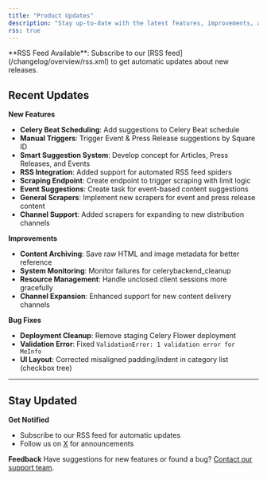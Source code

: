 ```yaml
---
title: "Product Updates"
description: "Stay up-to-date with the latest features, improvements, and fixes in Beatsquares"
rss: true
---
```


<Info>
**RSS Feed Available**: Subscribe to our [RSS feed](/changelog/overview/rss.xml) to get automatic updates about new releases.
</Info>

## Recent Updates

<Update label="Version 0.8.0 - Scraping & Suggestion Enhancements" description="Released August 20, 2025">

**New Features**
- **Celery Beat Scheduling**: Add suggestions to Celery Beat schedule
- **Manual Triggers**: Trigger Event & Press Release suggestions by Square ID
- **Smart Suggestion System**: Develop concept for Articles, Press Releases, and Events
- **RSS Integration**: Added support for automated RSS feed spiders
- **Scraping Endpoint**: Create endpoint to trigger scraping with limit logic
- **Event Suggestions**: Create task for event-based content suggestions
- **General Scrapers**: Implement new scrapers for event and press release content
- **Channel Support**: Added scrapers for expanding to new distribution channels

**Improvements**
- **Content Archiving**: Save raw HTML and image metadata for better reference
- **System Monitoring**: Monitor failures for celerybackend_cleanup
- **Resource Management**: Handle unclosed client sessions more gracefully
- **Channel Expansion**: Enhanced support for new content delivery channels

**Bug Fixes**
- **Deployment Cleanup**: Remove staging Celery Flower deployment
- **Validation Error**: Fixed `ValidationError: 1 validation error for MeInfo`
- **UI Layout**: Corrected misaligned padding/indent in category list (checkbox tree)

</Update>

---

## Stay Updated

**Get Notified**
- Subscribe to our RSS feed for automatic updates
- Follow us on [X](https://x.com/beatsquares) for announcements

**Feedback**
Have suggestions for new features or found a bug? [Contact our support team](mailto:support@beatsquares.com).
